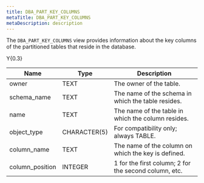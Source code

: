 ```yaml
---
title: DBA_PART_KEY_COLUMNS
metaTitle: DBA_PART_KEY_COLUMNS
metaDescription: description
---
```


The `DBA_PART_KEY_COLUMNS` view provides information about the key
columns of the partitioned tables that reside in the database.

<div class="tabularcolumns">

Y{0.3}

</div>

| Name             | Type         | Description                                           |
| ---------------- | ------------ | ----------------------------------------------------- |
| owner            | TEXT         | The owner of the table.                               |
| schema_name     | TEXT         | The name of the schema in which the table resides.    |
| name             | TEXT         | The name of the table in which the column resides.    |
| object_type     | CHARACTER(5) | For compatibility only; always TABLE.                 |
| column_name     | TEXT         | The name of the column on which the key is defined.   |
| column_position | INTEGER      | 1 for the first column; 2 for the second column, etc. |
